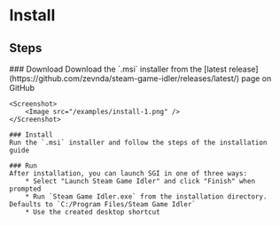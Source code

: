 


# Install

## Steps

<Steps>
    ### Download
    Download the `.msi` installer from the [latest release](https://github.com/zevnda/steam-game-idler/releases/latest/) page on GitHub

    <Screenshot>
        <Image src="/examples/install-1.png" />
    </Screenshot>

    ### Install
    Run the `.msi` installer and follow the steps of the installation guide

    ### Run
    After installation, you can launch SGI in one of three ways:
        * Select "Launch Steam Game Idler" and click "Finish" when prompted
        * Run `Steam Game Idler.exe` from the installation directory. Defaults to `C:/Program Files/Steam Game Idler`
        * Use the created desktop shortcut
</Steps>